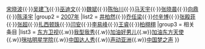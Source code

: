 {{Navbox
|name = 好男儿家族<!-- 媒体和观众將参加《加油好男儿》比赛出道的歌手稱為好男儿家族。 -->
|title = 《[[加油好男儿]]》历届全国十强
|state = expand
|group1 = [[2006年]]
|list1 = [[蒲巴甲]]{{·}}[[宋晓波 (艺人)|宋晓波]]{{·}}[[吴建飞]]{{·}}[[巫迪文]]{{·}}[[魏斌]]{{·}}[[陈怡川]]{{·}}[[马天宇]]{{·}}[[张晓晨]]{{·}}[[向鼎]]{{·}}[[陈泽宇]]
|group2 = [[2007年]]
|list2 = [[井柏然]]{{·}}[[乔任梁]]{{·}}[[付辛博]]{{·}}[[张殿菲]]{{·}}[[张超 (1988年)|张超]]{{·}}[[扎西顿珠]]{{·}}[[闫安]]{{·}}[[李易峰]]{{·}}[[王睿 (演员)|王睿]]{{·}}[[柏栩栩]]
|group3 = 相关条目
|list3 = [[东方卫视]]{{.w}}[[我型我秀]]{{.w}}[[加油好男儿]]{{.w}}[[加油东方天使]]{{.w}}[[咪咕明星学院]]{{.w}}[[中国达人秀]]{{.w}}[[声动亚洲]]{{.w}}[[中国梦之声]]
}}<noinclude>
